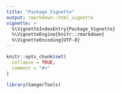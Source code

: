 ```yaml
---
title: "Package_Vignette"
output: rmarkdown::html_vignette
vignette: >
  %\VignetteIndexEntry{Package_Vignette}
  %\VignetteEngine{knitr::rmarkdown}
  %\VignetteEncoding{UTF-8}
---
```


```r
knitr::opts_chunk$set(
  collapse = TRUE,
  comment = "#>"
)
```

```r
library(SangerTools)
```
